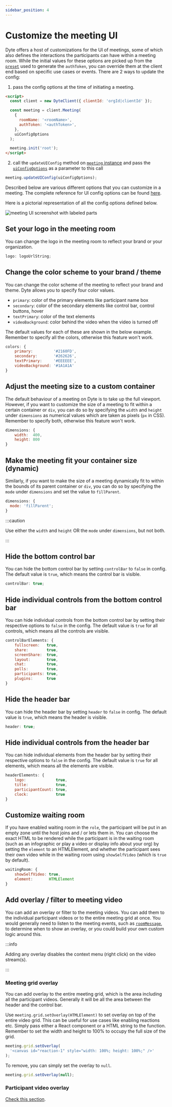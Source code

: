 ```yaml
---
sidebar_position: 4
---
```


# Customize the meeting UI


Dyte offers a host of customizations for the UI of meetings, some of which also
defines the interactions the participants can have within a meeting room. While
the initial values for these options are picked up from the
[`preset`](/getting-started#glossary) used to generate the `authToken`, you can
override them at the client end based on specific use cases or events. There are
2 ways to update the config:

1. pass the config options at the time of initiating a meeting.

```html {9}
<script>
  const client = new DyteClient({ clientId: 'orgId|clientId' });

  const meeting = client.Meeting(
    {
      roomName: '<roomName>',
      authToken: '<authToken>',
    },
    uiConfigOptions
  );

  meeting.init('root');
</script>
```

2. call the `updateUIConfig` method on [`meeting` instance](./reference/meeting)
   and pass the [`uiConfigOptions`](./reference/dyte-ui-config) as a parameter
   to this call

```javascript
meeting.updateUIConfig(uiConfigOptions);
```

Described below are various different options that you can customize in a
meeting. The complete reference for UI config options can be found
[here](./reference/dyte-ui-config).

Here is a pictorial representation of all the config options defined below.

![meeting UI screenshot with labeled parts](/static/react/ui-customizations/meeting-ui.png)

## Set your logo in the meeting room

You can change the logo in the meeting room to reflect your brand or your
organization.

```javascript
logo: logoUrlString;
```

## Change the color scheme to your brand / theme

You can change the color scheme of the meeting to reflect your brand and theme.
Dyte allows you to specify four color values.

- `primary`: color of the primary elements like participant name box
- `secondary`: color of the secondary elements like control bar, control
  buttons, hover
- `textPrimary`: color of the text elements
- `videoBackground`: color behind the video when the video is turned off

The default values for each of these are shown in the below example. Remember to
specify all the colors, otherwise this feature won't work.

```javascript
colors: {
    primary:         '#2160FD',
    secondary:       '#262626',
    textPrimary:     '#EEEEEE',
    videoBackground: '#1A1A1A'
}
```

<VideoPlayer src="/static/react/ui-customizations/themes.mp4" />

## Adjust the meeting size to a custom container

The default behaviour of a meeting on Dyte is to take up the full viewport.
However, if you want to customize the size of a meeting to fit within a certain
container or `div`, you can do so by specifying the `width` and `height` under
`dimensions` as numerical values which are taken as pixels (`px` in CSS).
Remember to specify both, otherwise this feature won't work.

```javascript
dimensions: {
    width:  400,
    height: 800
}
```

## Make the meeting fit your container size (dynamic)

Similarly, if you want to make the size of a meeting dynamically fit to within
the bounds of its parent container or `div`, you can do so by specifying the
`mode` under `dimensions` and set the value to `fillParent`.

```javascript
dimensions: {
  mode: 'fillParent';
}
```

:::caution

Use either the `width` and `height` OR the `mode` under `dimensions`, but not
both.

:::

## Hide the bottom control bar

You can hide the bottom control bar by setting `controlBar` to `false` in
config. The default value is `true`, which means the control bar is visible.

```javascript
controlBar: true;
```

<VideoPlayer src="/static/react/ui-customizations/control-bar.mp4" />

## Hide individual controls from the bottom control bar

You can hide individual controls from the bottom control bar by setting their
respective options to `false` in the config. The default value is `true` for all
controls, which means all the controls are visible.

```javascript
controlBarElements: {
    fullscreen:   true,
    share:        true,
    screenShare:  true,
    layout:       true,
    chat:         true,
    polls:        true,
    participants: true,
    plugins:      true
}
```

<VideoPlayer src="/static/react/ui-customizations/control-bar-elements.mp4" />

## Hide the header bar

You can hide the header bar by setting `header` to `false` in config. The
default value is `true`, which means the header is visible.

```javascript
header: true;
```

<VideoPlayer src="/static/react/ui-customizations/header.mp4" />

## Hide individual controls from the header bar

You can hide individual elements from the header bar by setting their respective
options to `false` in the config. The default value is `true` for all elements,
which means all the elements are visible.

```javascript
headerElements: {
    logo:             true,
    title:            true,
    participantCount: true,
    clock:            true
}
```

<VideoPlayer src="/static/react/ui-customizations/header-elements.mp4" />

## Customize waiting room

If you have enabled waiting room in the `role`, the participant will be put in
an empty zone until the host joins and / or lets them in. You can choose the
exact HTML to be rendered while the participant is in the waiting room (such as
an infographic or play a video or display info about your org) by setting the
`element` to an HTMLElement, and whether the participant sees their own video
while in the waiting room using `showSelfVideo` (which is `true` by default).

```javascript
waitingRoom: {
    showSelfVideo: true,
    element:       HTMLElement
}
```

## Add overlay / filter to meeting video

You can add an overlay or filter to the meeting videos. You can add them to the
individual participant videos or to the entire meeting grid at once. You would
generally need to listen to the meeting events, such as
[`roomMessage`](./advanced-usage#send-a-custom-message-to-other-participants-in-the-meeting-p2p-message--data-exchange),
to determine when to show an overlay, or you could build your own custom logic
around this.

:::info

Adding any overlay disables the context menu (right click) on the video
stream(s).

:::

### Meeting grid overlay

You can add overlay to the entire meeting grid, which is the area including all
the participant videos. Generally it will be all the area between the header and
the control bar.

Use `meeting.grid.setOverlay(HTMLElement)` to set overlay on top of the entire
video grid. This can be useful for use cases like enabling reactions etc. Simply
pass either a React component or a HTML string to the function. Remember to set
the width and height to 100% to occupy the full size of the grid.

```javascript
meeting.grid.setOverlay(
  '<canvas id="reaction-1" style="width: 100%; height: 100%;" />'
);
```

To remove, you can simply set the overlay to `null`.

```javascript
meeting.grid.setOverlay(null);
```

### Participant video overlay

[Check this section](./advanced-usage#set-an-overlay--filter-on-the-participant-video).
